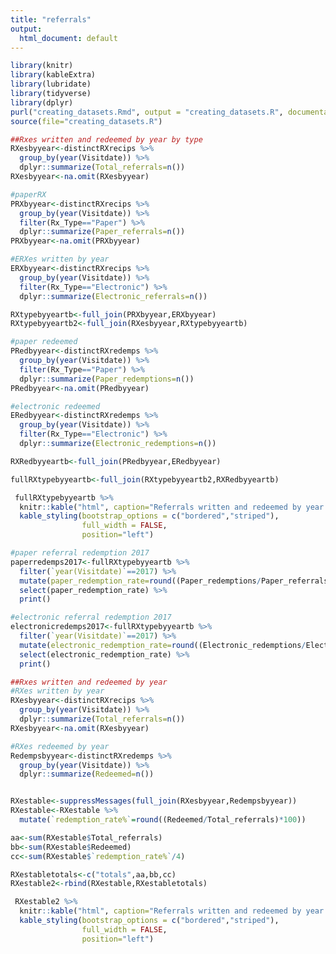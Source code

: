 ```yaml
---
title: "referrals"
output:
  html_document: default
---
```



```r
library(knitr)
library(kableExtra)
library(lubridate)
library(tidyverse)
library(dplyr)
purl("creating_datasets.Rmd", output = "creating_datasets.R", documentation = 2)
source(file="creating_datasets.R")
```

```r
##Rxes written and redeemed by year by type
RXesbyyear<-distinctRXrecips %>%
  group_by(year(Visitdate)) %>%
  dplyr::summarize(Total_referrals=n())
RXesbyyear<-na.omit(RXesbyyear)

#paperRX
PRXbyyear<-distinctRXrecips %>%
  group_by(year(Visitdate)) %>%
  filter(Rx_Type=="Paper") %>% 
  dplyr::summarize(Paper_referrals=n())
PRXbyyear<-na.omit(PRXbyyear)

#ERXes written by year
ERXbyyear<-distinctRXrecips %>%
  group_by(year(Visitdate)) %>%
  filter(Rx_Type=="Electronic") %>% 
  dplyr::summarize(Electronic_referrals=n())

RXtypebyyeartb<-full_join(PRXbyyear,ERXbyyear)
RXtypebyyeartb2<-full_join(RXesbyyear,RXtypebyyeartb)

#paper redeemed
PRedbyyear<-distinctRXredemps %>%
  group_by(year(Visitdate)) %>%
  filter(Rx_Type=="Paper") %>% 
  dplyr::summarize(Paper_redemptions=n())
PRedbyyear<-na.omit(PRedbyyear)

#electronic redeemed
ERedbyyear<-distinctRXredemps %>%
  group_by(year(Visitdate)) %>%
  filter(Rx_Type=="Electronic") %>% 
  dplyr::summarize(Electronic_redemptions=n())

RXRedbyyeartb<-full_join(PRedbyyear,ERedbyyear)

fullRXtypebyyeartb<-full_join(RXtypebyyeartb2,RXRedbyyeartb)
```


```r
 fullRXtypebyyeartb %>% 
  knitr::kable("html", caption="Referrals written and redeemed by year by type (2014-17)") %>%
  kable_styling(bootstrap_options = c("bordered","striped"),
                full_width = FALSE,
                position="left")
```
```r
#paper referral redemption 2017
paperredemps2017<-fullRXtypebyyeartb %>% 
  filter(`year(Visitdate)`==2017) %>% 
  mutate(paper_redemption_rate=round((Paper_redemptions/Paper_referrals)*100)) %>% 
  select(paper_redemption_rate) %>% 
  print()

#electronic referral redemption 2017
electronicredemps2017<-fullRXtypebyyeartb %>% 
  filter(`year(Visitdate)`==2017) %>% 
  mutate(electronic_redemption_rate=round((Electronic_redemptions/Electronic_referrals)*100)) %>% 
  select(electronic_redemption_rate) %>% 
  print()
```


```r
##Rxes written and redeemed by year
#RXes written by year
RXesbyyear<-distinctRXrecips %>%
  group_by(year(Visitdate)) %>%
  dplyr::summarize(Total_referrals=n())
RXesbyyear<-na.omit(RXesbyyear)

#RXes redeemed by year
Redempsbyyear<-distinctRXredemps %>% 
  group_by(year(Visitdate)) %>% 
  dplyr::summarize(Redeemed=n())


RXestable<-suppressMessages(full_join(RXesbyyear,Redempsbyyear))
RXestable<-RXestable %>% 
  mutate(`redemption_rate%`=round((Redeemed/Total_referrals)*100))

aa<-sum(RXestable$Total_referrals)
bb<-sum(RXestable$Redeemed)
cc<-sum(RXestable$`redemption_rate%`/4)

RXestabletotals<-c("totals",aa,bb,cc)
RXestable2<-rbind(RXestable,RXestabletotals)
```

```r
 RXestable2 %>% 
  knitr::kable("html", caption="Referrals written and redeemed by year (2014-17)") %>%
  kable_styling(bootstrap_options = c("bordered","striped"),
                full_width = FALSE,
                position="left")
```